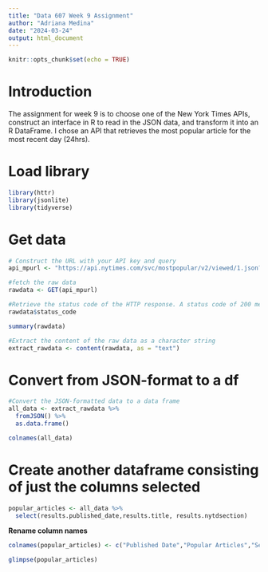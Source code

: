 ```yaml
---
title: "Data 607 Week 9 Assignment"
author: "Adriana Medina"
date: "2024-03-24"
output: html_document
---
```


```r
knitr::opts_chunk$set(echo = TRUE)
```

# Introduction
The assignment for week 9 is to choose one of the New York Times APIs, construct an interface in R to read in the JSON data, and transform it into an R DataFrame. I chose an API that retrieves the most popular article for the most recent day (24hrs).

# Load library
```r
library(httr)
library(jsonlite)
library(tidyverse)
```

# Get data
```r
# Construct the URL with your API key and query
api_mpurl <- "https://api.nytimes.com/svc/mostpopular/v2/viewed/1.json?api-key=AgAzv4NC9JID11LE6CNtNgiymhhf9xX3"

#fetch the raw data
rawdata <- GET(api_mpurl)

#Retrieve the status code of the HTTP response. A status code of 200 means the request was successful
rawdata$status_code
```

```r
summary(rawdata)
```

```r
#Extract the content of the raw data as a character string
extract_rawdata <- content(rawdata, as = "text")
```

# Convert from JSON-format to a df
```r
#Convert the JSON-formatted data to a data frame
all_data <- extract_rawdata %>% 
  fromJSON() %>% 
  as.data.frame()

colnames(all_data)
```
# Create another dataframe consisting of just the columns selected
```r
popular_articles <- all_data %>% 
  select(results.published_date,results.title, results.nytdsection)
```

__Rename column names__
```r
colnames(popular_articles) <- c("Published Date","Popular Articles","Section")  

glimpse(popular_articles)
```




